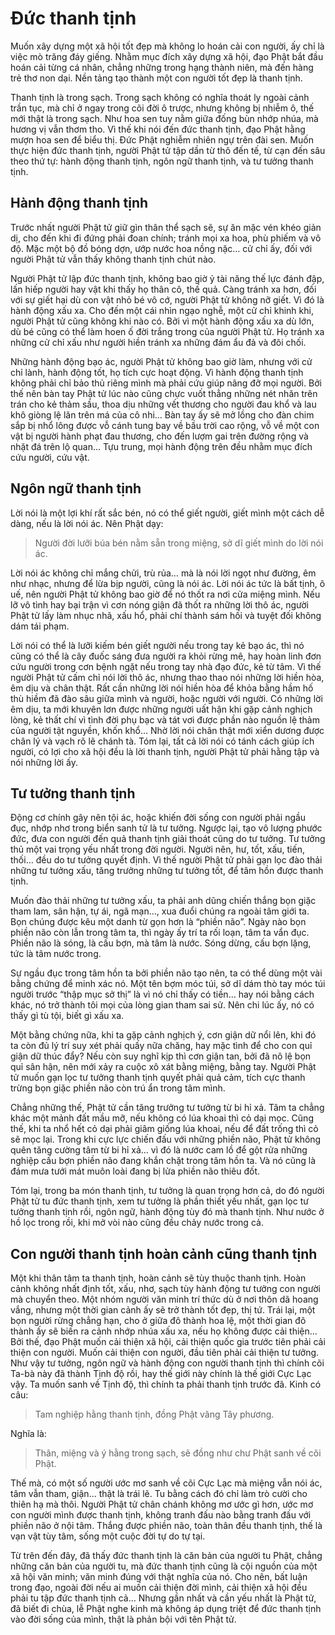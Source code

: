# Đức thanh tịnh {- #duc-thanh-tinh}

Muốn xây dựng một xã hội tốt đẹp mà không lo hoán cải con người, ấy chỉ là việc mò trăng đáy giếng. Nhằm mục đích xây dựng xã hội, đạo Phật bắt đầu hoán cải từng cá nhân, chẳng những trong hạng thành niên, mà đến hàng trẻ thơ non dại. Nền tảng tạo thành một con người tốt đẹp là thanh tịnh.  

Thanh tịnh là trong sạch. Trong sạch không có nghĩa thoát ly ngoài cảnh trần tục, mà chỉ ở ngay trong cõi đời ô trược, nhưng không bị nhiễm ô, thế mới thật là trong sạch. Như hoa sen tuy nằm giữa đống bùn nhớp nhúa, mà hương vị vẫn thơm tho. Vì thế khi nói đến đức thanh tịnh, đạo Phật hằng mượn hoa sen để biểu thị. Ðức Phật nghiễm nhiên ngự trên đài sen. Muốn thực hiện đức thanh tịnh, người Phật tử tập dần từ thô đến tế, từ cạn đến sâu theo thứ tự: hành động thanh tịnh, ngôn ngữ thanh tịnh, và tư tưởng thanh tịnh.  
  
## Hành động thanh tịnh {- #hanh-dong-thanh-tinh}

Trước nhất người Phật tử giữ gìn thân thể sạch sẽ, sự ăn mặc vén khéo giản dị, cho đến khi đi đứng phải đoan chính; tránh mọi xa hoa, phù phiếm và vô độ. Mặc một bộ đồ bóng dợn, ướp nước hoa nồng nặc... cử chỉ ấy, đối với người Phật tử vẫn thấy không thanh tịnh chút nào.  
  
Người Phật tử lập đức thanh tịnh, không bao giờ ỷ tài năng thế lực đánh đập, lấn hiếp người hay vật khi thấy họ thân cô, thế quả. Càng tránh xa hơn, đối với sự giết hại dù con vật nhỏ bé vô cớ, người Phật tử không nỡ giết. Vì đó là hành động xấu xa. Cho đến một cái nhìn ngạo nghễ, một cử chỉ khinh khi, người Phật tử cũng không khi nào có. Bởi vì một hành động xấu xa dù lớn, dù bé cũng có thể làm hoen ố đời trắng trong của người Phật tử. Họ tránh xa những cử chỉ xấu như người hiền tránh xa những đám ẩu đả và đôi chối.  
  
Những hành động bạo ác, người Phật tử không bao giờ làm, nhưng với cử chỉ lành, hành động tốt, họ tích cực hoạt động. Vì hành động thanh tịnh không phải chỉ bảo thủ riêng mình mà phải cứu giúp nâng đỡ mọi người. Bởi thế nên bàn tay Phật tử lúc nào cũng chực vuốt thẳng những nét nhăn trên trán cho kẻ thảm sầu, thoa dịu những vết thương cho người đau khổ và lau khô giòng lệ lăn trên má của cô nhi... Bàn tay ấy sẽ mở lồng cho đàn chim sắp bị nhổ lông được vỗ cánh tung bay về bầu trời cao rộng, vỗ về một con vật bị người hành phạt đau thương, cho đến lượm gai trên đường rộng và nhặt đá trên lộ quan... Tựu trung, mọi hành động trên đều nhằm mục đích cứu người, cứu vật.  
  
## Ngôn ngữ thanh tịnh {- #ngon-ngu-thanh-tinh}

Lời nói là một lợi khí rất sắc bén, nó có thể giết người, giết mình một cách dễ dàng, nếu là lời nói ác. Nên Phật dạy:  

> Người đời lưỡi búa bén nằm sẵn trong miệng, sở dĩ giết mình do lời nói ác.  
  
Lời nói ác không chỉ mắng chửi, trù rủa... mà là nói lời ngọt như đường, êm như nhạc, nhưng để lừa bịp người, cũng là nói ác. Lời nói ác tức là bất tịnh, ô uế, nên người Phật tử không bao giờ để nó thốt ra nơi cửa miệng mình. Nếu lỡ vô tình hay bại trận vì cơn nóng giận đã thốt ra những lời thô ác, người Phật tử lấy làm nhục nhã, xấu hổ, phải chí thành sám hối và tuyệt đối không dám tái phạm.  
  
Lời nói có thể là lưỡi kiếm bén giết người nếu trong tay kẻ bạo ác, thì nó cũng có thể là cây đuốc sáng đưa người ra khỏi rừng mê, hay hoàn linh đơn cứu người trong cơn bệnh ngặt nếu trong tay nhà đạo đức, kẻ từ tâm. Vì thế người Phật tử cấm chỉ nói lời thô ác, nhưng thao thao nói những lời hiền hòa, êm dịu và chân thật. Rất cần những lời nói hiền hòa để khỏa bằng hầm hố thù hiềm đã đào sâu giữa mình và người, hoặc người với người. Có những lời êm dịu, ta mới khuyên lơn được những người uất hận khi gặp cảnh nghịch lòng, kẻ thất chí vì tình đời phụ bạc và tát vơi được phần nào nguồn lệ thảm của người tật nguyền, khốn khổ... Nhờ lời nói chân thật mới xiển dương được chân lý và vạch rõ lẽ chánh tà. Tóm lại, tất cả lời nói có tánh cách giúp ích người, có lợi cho xã hội đều là lời thanh tịnh, người Phật tử phải hằng tập và nói những lời ấy.  
  
## Tư tưởng thanh tịnh {- #tu-tuong-thanh-tinh}

Ðộng cơ chính gây nên tội ác, hoặc khiến đời sống con người phải ngầu đục, nhớp nhơ trong biển sanh tử là tư tưởng. Ngược lại, tạo vô lượng phước đức, đưa con người đến quả thanh tịnh giải thoát cũng do tư tưởng. Tư tưởng thủ một vai trọng yếu nhất trong đời người. Người nên, hư, tốt, xấu, tiến, thối... đều do tư tưởng quyết định. Vì thế người Phật tử phải gạn lọc đào thải những tư tưởng xấu, tăng trưởng những tư tưởng tốt, để tâm hồn được thanh tịnh.  
  
Muốn đào thải những tư tưởng xấu, ta phải anh dũng chiến thắng bọn giặc tham lam, sân hận, tự ái, ngã mạn..., xua đuổi chúng ra ngoài tâm giới ta. Bọn chúng được kêu một danh từ gọn hơn là "phiền não". Ngày nào bọn phiền não còn lẫn trong tâm ta, thì ngày ấy trí ta rối loạn, tâm ta vẩn đục. Phiền não là sóng, là cấu bợn, mà tâm là nước. Sóng dừng, cấu bợn lặng, tức là tâm nước trong.  

Sự ngầu đục trong tâm hồn ta bởi phiền não tạo nên, ta có thể dùng một vài bằng chứng để minh xác nó. Một tên bợm móc túi, sở dĩ dám thò tay móc túi người trước "thập mục sở thị" là vì nó chỉ thấy có tiền... hay nói bằng cách khác, nó trở thành tôi mọi của lòng gian tham sai sử. Nên chi lúc ấy, nó có thấy gì tù tội, biết gì xấu xa.  

Một bằng chứng nữa, khi ta gặp cảnh nghịch ý, cơn giận dữ nổi lên, khi đó ta còn đủ lý trí suy xét phải quấy nữa chăng, hay mặc tình để cho con quỉ giận dữ thúc đẩy? Nếu còn suy nghĩ kịp thì cơn giận tan, bởi đã nô lệ bọn quỉ sân hận, nên mới xảy ra cuộc xô xát bằng miệng, bằng tay. Người Phật tử muốn gạn lọc tư tưởng thanh tịnh quyết phải quả cảm, tích cực thanh trừng bọn giặc phiền não còn trú ẩn trong tâm mình.  
  
Chẳng những thế, Phật tử cần tăng trưởng tư tưởng từ bi hỉ xả. Tâm ta chẳng khác một mảnh đất mầu mỡ, nếu không có lúa khoai thì cỏ dại mọc. Cũng thế, khi ta nhổ hết cỏ dại phải giâm giống lúa khoai, nếu để đất trống thì cỏ sẽ mọc lại. Trong khi cực lực chiến đấu với những phiền não, Phật tử không quên tăng cường tâm từ bi hỉ xả... vì đó là nước cam lồ để gột rửa những nghiệp cấu bợn phiền não đang khắn chặt trong tâm hồn ta. Và nó cũng là đám mưa tưới mát muôn loài đang bị lửa phiền não thiêu đốt.  
  
Tóm lại, trong ba món thanh tịnh, tư tưởng là quan trọng hơn cả, do đó người Phật tử tu đức thanh tịnh, xem tư tưởng là phần thiết yếu nhất, gạn lọc tư tưởng thanh tịnh rồi, ngôn ngữ, hành động tùy đó mà thanh tịnh. Như nước ở hồ lọc trong rồi, khi mở vòi nào cũng đều chảy nước trong cả.  
  
## Con người thanh tịnh hoàn cảnh cũng thanh tịnh {- #hoan-canh-thanh-tinh}

Một khi thân tâm ta thanh tịnh, hoàn cảnh sẽ tùy thuộc thanh tịnh. Hoàn cảnh không nhất định tốt, xấu, nhơ, sạch tùy hành động tư tưởng con người mà chuyển theo. Một nhóm người văn minh trí thức dù ở nơi thôn dã hoang vắng, nhưng một thời gian cảnh ấy sẽ trở thành tốt đẹp, thị tứ. Trái lại, một bọn người rừng chẳng hạn, cho ở giữa đô thành hoa lệ, một thời gian đô thành ấy sẽ biến ra cảnh nhớp nhúa xấu xa, nếu họ không được cải thiện... Bởi thế, đạo Phật muốn cải thiện xã hội, cải thiện quốc gia trước tiên phải cải thiện con người. Muốn cải thiện con người, đầu tiên phải cải thiện tư tưởng. Như vậy tư tưởng, ngôn ngữ và hành động con người thanh tịnh thì chính cõi Ta-bà này đã thành Tịnh độ rồi, hay thế giới này chính là thế giới Cực Lạc vậy. Ta muốn sanh về Tịnh độ, thì chính ta phải thanh tịnh trước đã. Kinh có câu:  

> Tam nghiệp hằng thanh tịnh, đồng Phật vãng Tây phương.

Nghĩa là:  

> Thân, miệng và ý hằng trong sạch, sẽ đồng như chư Phật sanh về cõi Phật.

Thế mà, có một số người ước mơ sanh về cõi Cực Lạc mà miệng vẫn nói ác, tâm vẫn tham, giận... thật là trái lẽ. Tu bằng cách đó chỉ làm trò cười cho thiên hạ mà thôi. Người Phật tử chân chánh không mơ ước gì hơn, ước mơ con người mình được thanh tịnh, không tranh đấu nào bằng tranh đấu với phiền não ở nội tâm. Thắng được phiền não, toàn thân đều thanh tịnh, thế là vạn vật tùy tâm, sống một cuộc đời tự do tự tại.  
  
Từ trên đến đây, đã thấy đức thanh tịnh là căn bản của người tu Phật, chẳng những căn bản của người tu, mà đức thanh tịnh cũng là cội nguồn của một xã hội văn minh; văn minh đúng với thật nghĩa của nó. Cho nên, bất luận trong đạo, ngoài đời nếu ai muốn cải thiện đời mình, cải thiện xã hội đều phải tu tập đức thanh tịnh cả... Nhưng gần nhất và cần yếu nhất là Phật tử, đã biết đi chùa, lễ Phật nghe kinh mà không áp dụng triệt để đức thanh tịnh vào đời sống của mình, thật là phản bội với tên Phật tử.  
